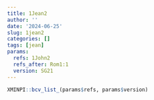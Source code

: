 ```yaml
---
title: 1Jean2
author: ''
date: '2024-06-25'
slug: 1jean2
categories: []
tags: [jean]
params:
  refs: 1John2
  refs_after: Rom1:1
  version: SG21
---
```


```r
XMINPI::bcv_list_(params$refs, params$version)
```
